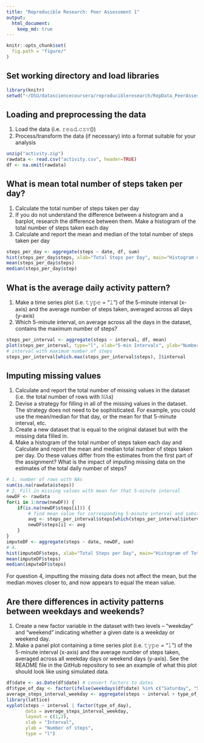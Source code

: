 ```yaml
---
title: "Reproducible Research: Peer Assessment 1"
output: 
  html_document:
    keep_md: true
---
```


```r
knitr::opts_chunk$set(
  fig.path = "figure/"
)
```

## Set working directory and load libraries
```r
library(knitr)
setwd("~/DSU/datasciencecoursera/reproducibleresearch/RepData_PeerAssessment1")
```


## Loading and preprocessing the data
1. Load the data (i.e. 𝚛𝚎𝚊𝚍.𝚌𝚜𝚟())
2. Process/transform the data (if necessary) into a format suitable for your analysis
```r
unzip("activity.zip")
rawdata <- read.csv("activity.csv", header=TRUE)
df <- na.omit(rawdata)
```

## What is mean total number of steps taken per day?
1. Calculate the total number of steps taken per day
2. If you do not understand the difference between a histogram and a barplot, research the difference between them. Make a histogram of the total number of steps taken each day
3. Calculate and report the mean and median of the total number of steps taken per day
```r
steps_per_day <- aggregate(steps ~ date, df, sum)
hist(steps_per_day$steps, xlab="Total Steps per Day", main="Histogram of Total Number of Steps per Day")
mean(steps_per_day$steps)
median(steps_per_day$step)
```

## What is the average daily activity pattern?
1. Make a time series plot (i.e. 𝚝𝚢𝚙𝚎 = "𝚕") of the 5-minute interval (x-axis) and the average number of steps taken, averaged across all days (y-axis)
2. Which 5-minute interval, on average across all the days in the dataset, contains the maximum number of steps?
```r
steps_per_interval <- aggregate(steps ~ interval, df, mean)
plot(steps_per_interval, type="l", xlab="5-min Intervals", ylab="Number of Steps", main="Average Number of Steps Across All Days" )
# interval with maximum number of steps
steps_per_interval[which.max(steps_per_interval$steps), ]$interval
```


## Imputing missing values
1. Calculate and report the total number of missing values in the dataset (i.e. the total number of rows with 𝙽𝙰s)
2. Devise a strategy for filling in all of the missing values in the dataset. The strategy does not need to be sophisticated. For example, you could use the mean/median for that day, or the mean for that 5-minute interval, etc.
3. Create a new dataset that is equal to the original dataset but with the missing data filled in.
4. Make a histogram of the total number of steps taken each day and Calculate and report the mean and median total number of steps taken per day. Do these values differ from the estimates from the first part of the assignment? What is the impact of imputing missing data on the estimates of the total daily number of steps?
```r
# 1. number of rows with NAs
sum(is.na(rawdata$steps))
# 2. Fill in missing values with mean for that 5-minute interval
newDF <- rawdata
for(i in 1:nrow(newDF)) {
    if(is.na(newDF$steps[i])) {
        # find mean value for corresponding 5-minute interval and substitute avg steps for the NA
        avg <- steps_per_interval$steps[which(steps_per_interval$interval == newDF$interval[i])]
        newDF$steps[i] <- avg
    }
}
imputeDF <- aggregate(steps ~ date, newDF, sum)
# 4. 
hist(imputeDF$steps, xlab="Total Steps per Day", main="Histogram of Total Number of Steps per Day (Imputed)")
mean(imputeDF$steps)
median(imputeDF$steps)
```
For question 4, imputting the missing data does not affect the mean, but the median moves closer to, and now appears to equal the mean value. 

## Are there differences in activity patterns between weekdays and weekends?
1. Create a new factor variable in the dataset with two levels – “weekday” and “weekend” indicating whether a given date is a weekday or weekend day.
2. Make a panel plot containing a time series plot (i.e. 𝚝𝚢𝚙𝚎 = "𝚕") of the 5-minute interval (x-axis) and the average number of steps taken, averaged across all weekday days or weekend days (y-axis). See the README file in the GitHub repository to see an example of what this plot should look like using simulated data.

```r
df$date <- as.Date(df$date) # convert factors to dates
df$type_of_day <- factor(ifelse(weekdays(df$date) %in% c("Saturday", "Sunday"), "weekend", "weekday"), levels=c("weekday", "weekend"))
average_steps_interval_weekday <- aggregate(steps ~ interval + type_of_day, df, mean)
library(lattice)
xyplot(steps ~ interval | factor(type_of_day), 
       data = average_steps_interval_weekday,
       layout = c(1,2),
       xlab = "Interval",
       ylab = "Number of steps",
       type = "l")
```
